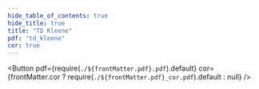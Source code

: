 ```yaml
---
hide_table_of_contents: true
hide_title: true
title: "TD Kleene"
pdf: "td_kleene"
cor: true
---
```


<Button 
    pdf={require(`./${frontMatter.pdf}.pdf`).default}
    cor={frontMatter.cor ? require(`./${frontMatter.pdf}_cor.pdf`).default : null}
/>
